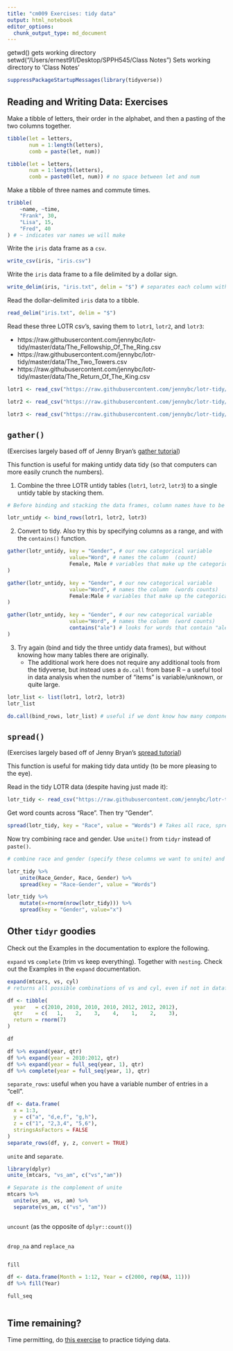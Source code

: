---
title: "cm009 Exercises: tidy data"
output: html_notebook
editor_options: 
  chunk_output_type: md_document
---

getwd() gets working directory
setwd("/Users/ernest91/Desktop/SPPH545/Class Notes") 
    Sets working directory to 'Class Notes'

```{r}
suppressPackageStartupMessages(library(tidyverse))
```

## Reading and Writing Data: Exercises

Make a tibble of letters, their order in the alphabet, and then a pasting of the two columns together.

```{r}
tibble(let = letters,
       num = 1:length(letters),
       comb = paste(let, num))

tibble(let = letters,
       num = 1:length(letters),
       comb = paste0(let, num)) # no space between let and num
```

Make a tibble of three names and commute times.

```{r}
tribble(
    ~name, ~time,
    "Frank", 30,
    "Lisa", 15,
    "Fred", 40
) # ~ indicates var names we will make

```


Write the `iris` data frame as a `csv`. 

```{r}
write_csv(iris, "iris.csv")
```

Write the `iris` data frame to a file delimited by a dollar sign. 

```{r}
write_delim(iris, "iris.txt", delim = "$") # separates each column with a $ sign
```

Read the dollar-delimited `iris` data to a tibble.

```{r}
read_delim("iris.txt", delim = "$")
```

Read these three LOTR csv's, saving them to `lotr1`, `lotr2`, and `lotr3`:

- https://raw.githubusercontent.com/jennybc/lotr-tidy/master/data/The_Fellowship_Of_The_Ring.csv
- https://raw.githubusercontent.com/jennybc/lotr-tidy/master/data/The_Two_Towers.csv
- https://raw.githubusercontent.com/jennybc/lotr-tidy/master/data/The_Return_Of_The_King.csv

```{r}
lotr1 <- read_csv("https://raw.githubusercontent.com/jennybc/lotr-tidy/master/data/The_Fellowship_Of_The_Ring.csv")

lotr2 <- read_csv("https://raw.githubusercontent.com/jennybc/lotr-tidy/master/data/The_Two_Towers.csv")

lotr3 <- read_csv("https://raw.githubusercontent.com/jennybc/lotr-tidy/master/data/The_Return_Of_The_King.csv") 
```

## `gather()`

(Exercises largely based off of Jenny Bryan's [gather tutorial](https://github.com/jennybc/lotr-tidy/blob/master/02-gather.md))

This function is useful for making untidy data tidy (so that computers can more easily crunch the numbers).

1. Combine the three LOTR untidy tables (`lotr1`, `lotr2`, `lotr3`) to a single untidy table by stacking them.  

```{r}
# Before binding and stacking the data frames, column names have to be same - dimensions, variable type, etc.

lotr_untidy <- bind_rows(lotr1, lotr2, lotr3)

```

2. Convert to tidy. Also try this by specifying columns as a range, and with the `contains()` function.

```{r}
gather(lotr_untidy, key = "Gender", # our new categorical variable
                    value="Word", # names the column  (count)
                    Female, Male # variables that make up the categorical variable
)

gather(lotr_untidy, key = "Gender", # our new categorical variable
                    value="Word", # names the column  (words counts)
                    Female:Male # variables that make up the categorical variable
)

gather(lotr_untidy, key = "Gender", # our new categorical variable
                    value="Word", # names the column  (word counts)
                    contains("ale") # looks for words that contain "ale"
)

```

3. Try again (bind and tidy the three untidy data frames), but without knowing how many tables there are originally. 
    - The additional work here does not require any additional tools from the tidyverse, but instead uses a `do.call` from base R -- a useful tool in data analysis when the number of "items" is variable/unknown, or quite large. 

```{r}
lotr_list <- list(lotr1, lotr2, lotr3)
lotr_list

do.call(bind_rows, lotr_list) # useful if we dont know how many components of a function we are adding together
```

## `spread()`

(Exercises largely based off of Jenny Bryan's [spread tutorial](https://github.com/jennybc/lotr-tidy/blob/master/03-spread.md))

This function is useful for making tidy data untidy (to be more pleasing to the eye).

Read in the tidy LOTR data (despite having just made it):

```{r}
lotr_tidy <- read_csv("https://raw.githubusercontent.com/jennybc/lotr-tidy/master/data/lotr_tidy.csv")
```

Get word counts across "Race". Then try "Gender". 

```{r}
spread(lotr_tidy, key = "Race", value = "Words") # Takes all race, spreads across in columns and give word counts for each

```

Now try combining race and gender. Use `unite()` from `tidyr` instead of `paste()`. 

```{r} 
# combine race and gender (specify these columns we want to unite) and make new column called race_gender

lotr_tidy %>%
    unite(Race_Gender, Race, Gender) %>%
    spread(key = "Race-Gender", value = "Words")

lotr_tidy %>%
    mutate(x=rnorm(nrow(lotr_tidy))) %>%
    spread(key = "Gender", value="x")

```

## Other `tidyr` goodies

Check out the Examples in the documentation to explore the following.

`expand` vs `complete` (trim vs keep everything). Together with `nesting`. Check out the Examples in the `expand` documentation.

```{r}
expand(mtcars, vs, cyl) 
# returns all possible combinations of vs and cyl, even if not in dataframe (ie. vs = 1 and cyl =8 does not exist)

df <- tibble(
  year   = c(2010, 2010, 2010, 2010, 2012, 2012, 2012),
  qtr    = c(   1,    2,    3,    4,    1,    2,    3),
  return = rnorm(7)
)

df

df %>% expand(year, qtr)
df %>% expand(year = 2010:2012, qtr)
df %>% expand(year = full_seq(year, 1), qtr)
df %>% complete(year = full_seq(year, 1), qtr)

```

`separate_rows`: useful when you have a variable number of entries in a "cell".

```{r}
df <- data.frame(
  x = 1:3,
  y = c("a", "d,e,f", "g,h"),
  z = c("1", "2,3,4", "5,6"),
  stringsAsFactors = FALSE
)
separate_rows(df, y, z, convert = TRUE)
```

`unite` and `separate`.

```{r}
library(dplyr)
unite_(mtcars, "vs_am", c("vs","am"))

# Separate is the complement of unite
mtcars %>%
  unite(vs_am, vs, am) %>%
  separate(vs_am, c("vs", "am"))



```

`uncount` (as the opposite of `dplyr::count()`)

```{r}

```


`drop_na` and `replace_na`

```{r}

```

`fill`

```{r}
df <- data.frame(Month = 1:12, Year = c(2000, rep(NA, 11)))
df %>% fill(Year)
```


`full_seq`

```{r}

```


## Time remaining?

Time permitting, do [this exercise](https://github.com/jennybc/lotr-tidy/blob/master/02-gather.md#exercises) to practice tidying data. 